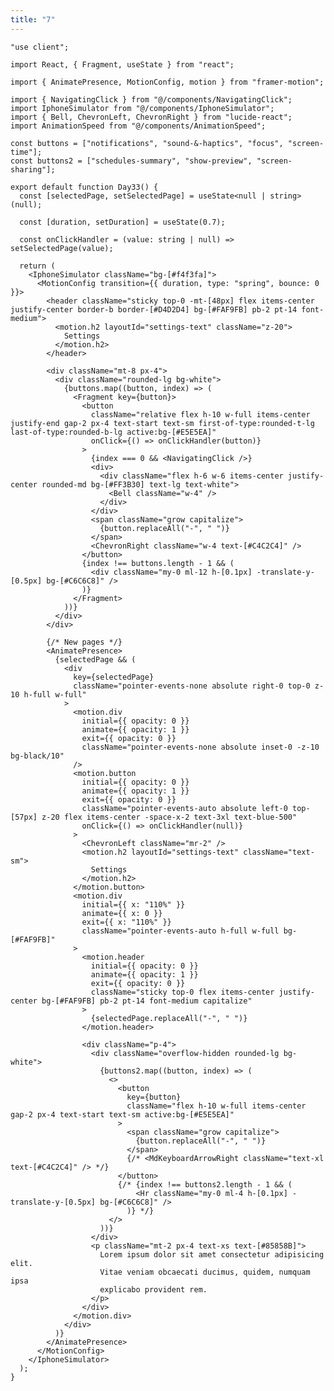 ```yaml
---
title: "7"
---
```


<ComponentPreview name="7" />

<CodePreview>

```tsx showLineNumbers
"use client";

import React, { Fragment, useState } from "react";

import { AnimatePresence, MotionConfig, motion } from "framer-motion";

import { NavigatingClick } from "@/components/NavigatingClick";
import IphoneSimulator from "@/components/IphoneSimulator";
import { Bell, ChevronLeft, ChevronRight } from "lucide-react";
import AnimationSpeed from "@/components/AnimationSpeed";

const buttons = ["notifications", "sound-&-haptics", "focus", "screen-time"];
const buttons2 = ["schedules-summary", "show-preview", "screen-sharing"];

export default function Day33() {
  const [selectedPage, setSelectedPage] = useState<null | string>(null);

  const [duration, setDuration] = useState(0.7);

  const onClickHandler = (value: string | null) => setSelectedPage(value);

  return (
    <IphoneSimulator className="bg-[#f4f3fa]">
      <MotionConfig transition={{ duration, type: "spring", bounce: 0 }}>
        <header className="sticky top-0 -mt-[48px] flex items-center justify-center border-b border-[#D4D2D4] bg-[#FAF9FB] pb-2 pt-14 font-medium">
          <motion.h2 layoutId="settings-text" className="z-20">
            Settings
          </motion.h2>
        </header>

        <div className="mt-8 px-4">
          <div className="rounded-lg bg-white">
            {buttons.map((button, index) => (
              <Fragment key={button}>
                <button
                  className="relative flex h-10 w-full items-center justify-end gap-2 px-4 text-start text-sm first-of-type:rounded-t-lg last-of-type:rounded-b-lg active:bg-[#E5E5EA]"
                  onClick={() => onClickHandler(button)}
                >
                  {index === 0 && <NavigatingClick />}
                  <div>
                    <div className="flex h-6 w-6 items-center justify-center rounded-md bg-[#FF3B30] text-lg text-white">
                      <Bell className="w-4" />
                    </div>
                  </div>
                  <span className="grow capitalize">
                    {button.replaceAll("-", " ")}
                  </span>
                  <ChevronRight className="w-4 text-[#C4C2C4]" />
                </button>
                {index !== buttons.length - 1 && (
                  <div className="my-0 ml-12 h-[0.1px] -translate-y-[0.5px] bg-[#C6C6C8]" />
                )}
              </Fragment>
            ))}
          </div>
        </div>

        {/* New pages */}
        <AnimatePresence>
          {selectedPage && (
            <div
              key={selectedPage}
              className="pointer-events-none absolute right-0 top-0 z-10 h-full w-full"
            >
              <motion.div
                initial={{ opacity: 0 }}
                animate={{ opacity: 1 }}
                exit={{ opacity: 0 }}
                className="pointer-events-none absolute inset-0 -z-10 bg-black/10"
              />
              <motion.button
                initial={{ opacity: 0 }}
                animate={{ opacity: 1 }}
                exit={{ opacity: 0 }}
                className="pointer-events-auto absolute left-0 top-[57px] z-20 flex items-center -space-x-2 text-3xl text-blue-500"
                onClick={() => onClickHandler(null)}
              >
                <ChevronLeft className="mr-2" />
                <motion.h2 layoutId="settings-text" className="text-sm">
                  Settings
                </motion.h2>
              </motion.button>
              <motion.div
                initial={{ x: "110%" }}
                animate={{ x: 0 }}
                exit={{ x: "110%" }}
                className="pointer-events-auto h-full w-full bg-[#FAF9FB]"
              >
                <motion.header
                  initial={{ opacity: 0 }}
                  animate={{ opacity: 1 }}
                  exit={{ opacity: 0 }}
                  className="sticky top-0 flex items-center justify-center bg-[#FAF9FB] pb-2 pt-14 font-medium capitalize"
                >
                  {selectedPage.replaceAll("-", " ")}
                </motion.header>

                <div className="p-4">
                  <div className="overflow-hidden rounded-lg bg-white">
                    {buttons2.map((button, index) => (
                      <>
                        <button
                          key={button}
                          className="flex h-10 w-full items-center gap-2 px-4 text-start text-sm active:bg-[#E5E5EA]"
                        >
                          <span className="grow capitalize">
                            {button.replaceAll("-", " ")}
                          </span>
                          {/* <MdKeyboardArrowRight className="text-xl text-[#C4C2C4]" /> */}
                        </button>
                        {/* {index !== buttons2.length - 1 && (
                            <Hr className="my-0 ml-4 h-[0.1px] -translate-y-[0.5px] bg-[#C6C6C8]" />
                          )} */}
                      </>
                    ))}
                  </div>
                  <p className="mt-2 px-4 text-xs text-[#85858B]">
                    Lorem ipsum dolor sit amet consectetur adipisicing elit.
                    Vitae veniam obcaecati ducimus, quidem, numquam ipsa
                    explicabo provident rem.
                  </p>
                </div>
              </motion.div>
            </div>
          )}
        </AnimatePresence>
      </MotionConfig>
    </IphoneSimulator>
  );
}
```

</CodePreview>